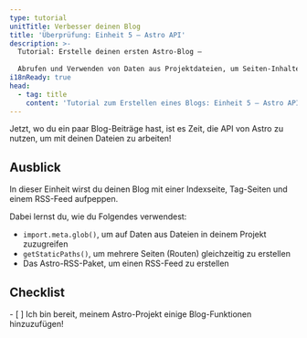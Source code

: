 ```yaml
---
type: tutorial
unitTitle: Verbesser deinen Blog
title: 'Überprüfung: Einheit 5 – Astro API'
description: >-
  Tutorial: Erstelle deinen ersten Astro-Blog –
  
  Abrufen und Verwenden von Daten aus Projektdateien, um Seiten-Inhalte und Routen
i18nReady: true
head:
  - tag: title
    content: 'Tutorial zum Erstellen eines Blogs: Einheit 5 – Astro API | Docs'
---
```



Jetzt, wo du ein paar Blog-Beiträge hast, ist es Zeit, die API von Astro zu nutzen, um mit deinen Dateien zu arbeiten!

## Ausblick

In dieser Einheit wirst du deinen Blog mit einer Indexseite, Tag-Seiten und einem RSS-Feed aufpeppen. 

Dabei lernst du, wie du Folgendes verwendest:
- `import.meta.glob()`, um auf Daten aus Dateien in deinem Projekt zuzugreifen
- `getStaticPaths()`, um mehrere Seiten (Routen) gleichzeitig zu erstellen
- Das Astro-RSS-Paket, um einen RSS-Feed zu erstellen

<Box icon="check-list">

## Checklist

<Checklist>
- [ ] Ich bin bereit, meinem Astro-Projekt einige Blog-Funktionen hinzuzufügen!
</Checklist>
</Box>
